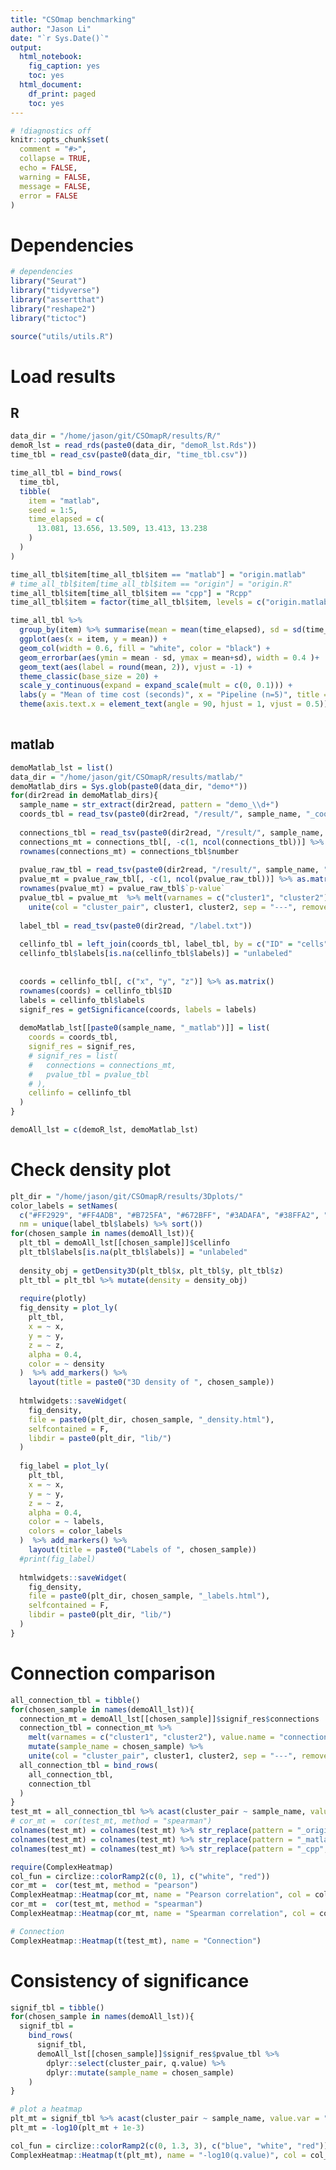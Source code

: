 ```yaml
---
title: "CSOmap benchmarking"
author: "Jason Li"
date: "`r Sys.Date()`"
output:
  html_notebook:
    fig_caption: yes
    toc: yes
  html_document:
    df_print: paged
    toc: yes
---
```


```r
# !diagnostics off
knitr::opts_chunk$set(
  comment = "#>",
  collapse = TRUE,
  echo = FALSE,
  warning = FALSE,
  message = FALSE,
  error = FALSE
)
```

# Dependencies
```r
# dependencies
library("Seurat")
library("tidyverse")
library("assertthat")
library("reshape2")
library("tictoc")

source("utils/utils.R")

```

# Load results
## R
```r
data_dir = "/home/jason/git/CSOmapR/results/R/"
demoR_lst = read_rds(paste0(data_dir, "demoR_lst.Rds"))
time_tbl = read_csv(paste0(data_dir, "time_tbl.csv"))

time_all_tbl = bind_rows(
  time_tbl, 
  tibble(
    item = "matlab",
    seed = 1:5,
    time_elapsed = c(
      13.081, 13.656, 13.509, 13.413, 13.238
    )
  )
)

time_all_tbl$item[time_all_tbl$item == "matlab"] = "origin.matlab"
# time_all_tbl$item[time_all_tbl$item == "origin"] = "origin.R"
time_all_tbl$item[time_all_tbl$item == "cpp"] = "Rcpp"
time_all_tbl$item = factor(time_all_tbl$item, levels = c("origin.matlab", "origin.R", "Rcpp", "Rtsne_0", "Rtsne_0.2", "Rtsne_0.4", "Rtsne_0.6", "Rtsne_0.8", "umap_direct", "umap_normalizedDist"))

time_all_tbl %>% 
  group_by(item) %>% summarise(mean = mean(time_elapsed), sd = sd(time_elapsed)) %>% 
  ggplot(aes(x = item, y = mean)) +
  geom_col(width = 0.6, fill = "white", color = "black") +
  geom_errorbar(aes(ymin = mean - sd, ymax = mean+sd), width = 0.4 )+
  geom_text(aes(label = round(mean, 2)), vjust = -1) +
  theme_classic(base_size = 20) +
  scale_y_continuous(expand = expand_scale(mult = c(0, 0.1))) +
  labs(y = "Mean of time cost (seconds)", x = "Pipeline (n=5)", title = "Comparison of time cost of optimization") +
  theme(axis.text.x = element_text(angle = 90, hjust = 1, vjust = 0.5))
  
```

## matlab
```r
demoMatlab_lst = list()
data_dir = "/home/jason/git/CSOmapR/results/matlab/"
demoMatlab_dirs = Sys.glob(paste0(data_dir, "demo*"))
for(dir2read in demoMatlab_dirs){
  sample_name = str_extract(dir2read, pattern = "demo_\\d+")
  coords_tbl = read_tsv(paste0(dir2read, "/result/", sample_name, "_coordinate.txt"))
  
  connections_tbl = read_tsv(paste0(dir2read, "/result/", sample_name, "_connections.txt"))
  connections_mt = connections_tbl[, -c(1, ncol(connections_tbl))] %>% as.matrix()
  rownames(connections_mt) = connections_tbl$number
  
  pvalue_raw_tbl = read_tsv(paste0(dir2read, "/result/", sample_name, "_statistics.txt"))
  pvalue_mt = pvalue_raw_tbl[, -c(1, ncol(pvalue_raw_tbl))] %>% as.matrix()
  rownames(pvalue_mt) = pvalue_raw_tbl$`p-value`
  pvalue_tbl = pvalue_mt  %>% melt(varnames = c("cluster1", "cluster2"), value.name = "q.value") %>% 
    unite(col = "cluster_pair", cluster1, cluster2, sep = "---", remove = T)
  
  label_tbl = read_tsv(paste0(dir2read, "/label.txt"))
  
  cellinfo_tbl = left_join(coords_tbl, label_tbl, by = c("ID" = "cells"))
  cellinfo_tbl$labels[is.na(cellinfo_tbl$labels)] = "unlabeled"
  
  
  coords = cellinfo_tbl[, c("x", "y", "z")] %>% as.matrix()
  rownames(coords) = cellinfo_tbl$ID
  labels = cellinfo_tbl$labels
  signif_res = getSignificance(coords, labels = labels)
  
  demoMatlab_lst[[paste0(sample_name, "_matlab")]] = list(
    coords = coords_tbl, 
    signif_res = signif_res,
    # signif_res = list(
    #   connections = connections_mt, 
    #   pvalue_tbl = pvalue_tbl
    # ), 
    cellinfo = cellinfo_tbl
  )
}

demoAll_lst = c(demoR_lst, demoMatlab_lst)
```

# Check density plot
```r
plt_dir = "/home/jason/git/CSOmapR/results/3Dplots/"
color_labels = setNames(
  c("#FF2929", "#FF4ADB", "#B725FA", "#672BFF", "#3ADAFA", "#38FFA2", "#FFE138", "#FF9029", "#C7C7C7"),
  nm = unique(label_tbl$labels) %>% sort())
for(chosen_sample in names(demoAll_lst)){
  plt_tbl = demoAll_lst[[chosen_sample]]$cellinfo
  plt_tbl$labels[is.na(plt_tbl$labels)] = "unlabeled"
  
  density_obj = getDensity3D(plt_tbl$x, plt_tbl$y, plt_tbl$z)
  plt_tbl = plt_tbl %>% mutate(density = density_obj)
  
  require(plotly)
  fig_density = plot_ly(
    plt_tbl,
    x = ~ x,
    y = ~ y,
    z = ~ z,
    alpha = 0.4,
    color = ~ density
  )  %>% add_markers() %>%
    layout(title = paste0("3D density of ", chosen_sample))
  
  htmlwidgets::saveWidget(
    fig_density,
    file = paste0(plt_dir, chosen_sample, "_density.html"),
    selfcontained = F,
    libdir = paste0(plt_dir, "lib/")
  )
  
  fig_label = plot_ly(
    plt_tbl,
    x = ~ x,
    y = ~ y,
    z = ~ z,
    alpha = 0.4,
    color = ~ labels,
    colors = color_labels
  )  %>% add_markers() %>%
    layout(title = paste0("Labels of ", chosen_sample))
  #print(fig_label)
  
  htmlwidgets::saveWidget(
    fig_density,
    file = paste0(plt_dir, chosen_sample, "_labels.html"),
    selfcontained = F,
    libdir = paste0(plt_dir, "lib/")
  )
}

```

# Connection comparison
```r
all_connection_tbl = tibble()
for(chosen_sample in names(demoAll_lst)){
  connection_mt = demoAll_lst[[chosen_sample]]$signif_res$connections
  connection_tbl = connection_mt %>% 
    melt(varnames = c("cluster1", "cluster2"), value.name = "connections") %>% 
    mutate(sample_name = chosen_sample) %>% 
    unite(col = "cluster_pair", cluster1, cluster2, sep = "---", remove = T)
  all_connection_tbl = bind_rows(
    all_connection_tbl, 
    connection_tbl
  )
}
test_mt = all_connection_tbl %>% acast(cluster_pair ~ sample_name, value.var = "connections", fill = 0)
# cor_mt =  cor(test_mt, method = "spearman")
colnames(test_mt) = colnames(test_mt) %>% str_replace(pattern = "_origin", replacement = "_origin.R")
colnames(test_mt) = colnames(test_mt) %>% str_replace(pattern = "_matlab", replacement = "_origin.matlab")
colnames(test_mt) = colnames(test_mt) %>% str_replace(pattern = "_cpp", replacement = "_Rcpp")

require(ComplexHeatmap)
col_fun = circlize::colorRamp2(c(0, 1), c("white", "red"))
cor_mt =  cor(test_mt, method = "pearson")
ComplexHeatmap::Heatmap(cor_mt, name = "Pearson correlation", col = col_fun)
cor_mt =  cor(test_mt, method = "spearman")
ComplexHeatmap::Heatmap(cor_mt, name = "Spearman correlation", col = col_fun)

```

```r
# Connection 
ComplexHeatmap::Heatmap(t(test_mt), name = "Connection")
```
# Consistency of significance
```r
signif_tbl = tibble()
for(chosen_sample in names(demoAll_lst)){
  signif_tbl = 
    bind_rows(
      signif_tbl, 
      demoAll_lst[[chosen_sample]]$signif_res$pvalue_tbl %>% 
        dplyr::select(cluster_pair, q.value) %>% 
        dplyr::mutate(sample_name = chosen_sample)
    )
}

# plot a heatmap
plt_mt = signif_tbl %>% acast(cluster_pair ~ sample_name, value.var = "q.value", fill = 1)
plt_mt = -log10(plt_mt + 1e-3)

col_fun = circlize::colorRamp2(c(0, 1.3, 3), c("blue", "white", "red"))
ComplexHeatmap::Heatmap(t(plt_mt), name = "-log10(q.value)", col = col_fun)
```


